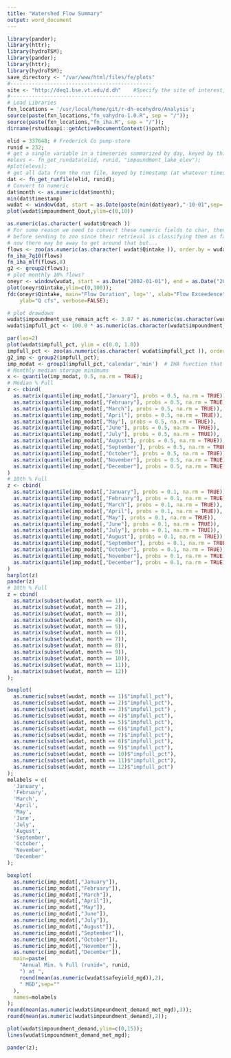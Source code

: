 ```yaml
---
title: "Watershed Flow Summary"
output: word_document
---
```

```r
library(pander);
library(httr);
library(hydroTSM);
library(pander);
library(httr);
library(hydroTSM);
save_directory <- "/var/www/html/files/fe/plots"
#----------------------------------------------
site <- "http://deq1.bse.vt.edu/d.dh"    #Specify the site of interest, either d.bet OR d.dh
#----------------------------------------------
# Load Libraries
fxn_locations = '/usr/local/home/git/r-dh-ecohydro/Analysis';
source(paste(fxn_locations,"fn_vahydro-1.0.R", sep = "/"));  
source(paste(fxn_locations,"fn_iha.R", sep = "/"));  
dirname(rstudioapi::getActiveDocumentContext()$path);

elid = 337648; # Frederick Co pump-store
runid = 232;
# get a single variable in a timeseries summarized by day, keyed by thisdate
#elevs <- fn_get_rundata(elid, runid, "impoundment_lake_elev");
#plot(elevs);
# get all data from the run file, keyed by timestamp (at whatever timestep model is run)
dat <- fn_get_runfile(elid, runid);
# Convert to numeric
dat$month <- as.numeric(dat$month);
min(dat$timestamp)
wudat <- window(dat, start = as.Date(paste(min(dat$year),"-10-01",sep='')), end = as.Date(paste(max(dat$year),"-09-30",sep='')));
plot(wudat$impoundment_Qout,ylim=c(0,10))

as.numeric(as.character( wudat$Qreach ))
# For some reason we need to convert these numeric fields to char, then to number
# before sending to zoo since their retrieval is classifying them as factors instead of nums
# now there may be away to get around that but...
flows <- zoo(as.numeric(as.character( wudat$Qintake )), order.by = wudat$thisdate);
fn_iha_7q10(flows)
fn_iha_mlf(flows,8)
g2 <- group2(flows);
# plot monthly 10% flows?
oneyr <- window(wudat, start = as.Date("2002-01-01"), end = as.Date("2002-12-31"));
plot(oneyr$Qintake,ylim=c(0,300));
fdc(oneyr$Qintake, main="Flow Duration", log='', xlab="Flow Exceedence",
    ylab="Q cfs", verbose=FALSE);

# plot drawdown
wudat$impoundment_use_remain_acft <- 3.07 * as.numeric(as.character(wudat$impoundment_use_remain_mg));
wudat$impfull_pct <- 100.0 * as.numeric(as.character(wudat$impoundment_use_remain_acft)) / as.numeric(as.character(wudat$impoundment_max_usable))

par(las=2)
plot(wudat$impfull_pct, ylim = c(0.0, 1.0))
impfull_pct <- zoo(as.numeric(as.character( wudat$impfull_pct )), order.by = wudat$thisdate);
g2_imp <- group2(impfull_pct);
imp_modat <- group1(impfull_pct,'calendar','min')  # IHA function that calculates minimum monthly statistics for our data by water year	 
# Monthly median storage minimums
x <- quantile(imp_modat, 0.5, na.rm = TRUE);
# Median % Full
z <- cbind(
  as.matrix(quantile(imp_modat[,"January"], probs = 0.5, na.rm = TRUE)), 
  as.matrix(quantile(imp_modat[,"February"], probs = 0.5, na.rm = TRUE)), 
  as.matrix(quantile(imp_modat[,"March"], probs = 0.5, na.rm = TRUE)), 
  as.matrix(quantile(imp_modat[,"April"], probs = 0.5, na.rm = TRUE)), 
  as.matrix(quantile(imp_modat[,"May"], probs = 0.5, na.rm = TRUE)), 
  as.matrix(quantile(imp_modat[,"June"], probs = 0.5, na.rm = TRUE)), 
  as.matrix(quantile(imp_modat[,"July"], probs = 0.5, na.rm = TRUE)), 
  as.matrix(quantile(imp_modat[,"August"], probs = 0.5, na.rm = TRUE)), 
  as.matrix(quantile(imp_modat[,"September"], probs = 0.5, na.rm = TRUE)), 
  as.matrix(quantile(imp_modat[,"October"], probs = 0.5, na.rm = TRUE)), 
  as.matrix(quantile(imp_modat[,"November"], probs = 0.5, na.rm = TRUE)), 
  as.matrix(quantile(imp_modat[,"December"], probs = 0.5, na.rm = TRUE)) 
)
# 10th % Full
z <- cbind(
  as.matrix(quantile(imp_modat[,"January"], probs = 0.1, na.rm = TRUE)), 
  as.matrix(quantile(imp_modat[,"February"], probs = 0.1, na.rm = TRUE)), 
  as.matrix(quantile(imp_modat[,"March"], probs = 0.1, na.rm = TRUE)), 
  as.matrix(quantile(imp_modat[,"April"], probs = 0.1, na.rm = TRUE)), 
  as.matrix(quantile(imp_modat[,"May"], probs = 0.1, na.rm = TRUE)), 
  as.matrix(quantile(imp_modat[,"June"], probs = 0.1, na.rm = TRUE)), 
  as.matrix(quantile(imp_modat[,"July"], probs = 0.1, na.rm = TRUE)), 
  as.matrix(quantile(imp_modat[,"August"], probs = 0.1, na.rm = TRUE)), 
  as.matrix(quantile(imp_modat[,"September"], probs = 0.1, na.rm = TRUE)), 
  as.matrix(quantile(imp_modat[,"October"], probs = 0.1, na.rm = TRUE)), 
  as.matrix(quantile(imp_modat[,"November"], probs = 0.1, na.rm = TRUE)), 
  as.matrix(quantile(imp_modat[,"December"], probs = 0.1, na.rm = TRUE)) 
)
barplot(z)
pander(z)
# 10th % Full
z = cbind(
  as.matrix(subset(wudat, month == 1)), 
  as.matrix(subset(wudat, month == 2)), 
  as.matrix(subset(wudat, month == 3)), 
  as.matrix(subset(wudat, month == 4)), 
  as.matrix(subset(wudat, month == 5)), 
  as.matrix(subset(wudat, month == 6)), 
  as.matrix(subset(wudat, month == 7)), 
  as.matrix(subset(wudat, month == 8)), 
  as.matrix(subset(wudat, month == 9)), 
  as.matrix(subset(wudat, month == 10)), 
  as.matrix(subset(wudat, month == 11)), 
  as.matrix(subset(wudat, month == 12))
);

boxplot(
  as.numeric(subset(wudat, month == 1)$"impfull_pct"), 
  as.numeric(subset(wudat, month == 2)$"impfull_pct"), 
  as.numeric(subset(wudat, month == 3)$"impfull_pct") , 
  as.numeric(subset(wudat, month == 4)$"impfull_pct"), 
  as.numeric(subset(wudat, month == 5)$"impfull_pct"), 
  as.numeric(subset(wudat, month == 6)$"impfull_pct"), 
  as.numeric(subset(wudat, month == 7)$"impfull_pct"), 
  as.numeric(subset(wudat, month == 8)$"impfull_pct"), 
  as.numeric(subset(wudat, month == 9)$"impfull_pct"), 
  as.numeric(subset(wudat, month == 10)$"impfull_pct"), 
  as.numeric(subset(wudat, month == 11)$"impfull_pct"), 
  as.numeric(subset(wudat, month == 12)$"impfull_pct")
);
molabels = c(
  'January', 
  'February', 
  'March',
  'April',
  'May',
  'June',
  'July',
  'August',
  'September',
  'October',
  'November',
  'December'
);

boxplot(
  as.numeric(imp_modat[,"January"]),
  as.numeric(imp_modat[,"February"]),
  as.numeric(imp_modat[,"March"]),
  as.numeric(imp_modat[,"April"]),
  as.numeric(imp_modat[,"May"]),
  as.numeric(imp_modat[,"June"]),
  as.numeric(imp_modat[,"July"]),
  as.numeric(imp_modat[,"August"]),
  as.numeric(imp_modat[,"September"]),
  as.numeric(imp_modat[,"October"]),
  as.numeric(imp_modat[,"November"]),
  as.numeric(imp_modat[,"December"]),
  main=paste(
    "Annual Min. % Full (runid=", runid,
    ") at ", 
    round(mean(as.numeric(wudat$safeyield_mgd)),2), 
    " MGD",sep=""
  ),
  names=molabels
);
round(mean(as.numeric(wudat$impoundment_demand_met_mgd),3));
round(mean(as.numeric(wudat$impoundment_demand),2));

plot(wudat$impoundment_demand,ylim=c(0,15));
lines(wudat$impoundment_demand_met_mgd);

pander(z);
```